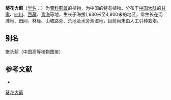{{Speciesbox
| name = 葵花大蓟
| status = 
| status_system = 
| image =
| genus = Cirsium
| species = souliei
| authority = (Franch.) Mattf.
}}

'''葵花大蓟'''（[[学名|学名]]：{{lang|la|''Cirsium souliei''}}）为[[菊科|菊科]][[蓟属|蓟属]]的植物，为中国的特有植物。分布于[[中国大陆|中国大陆]]的[[甘肃|甘肃]]、[[四川|四川]]、[[西藏|西藏]]、[[青海|青海]]等地，生长于海拔1,930米至4,800米的地区，常生长在河滩地、田间、林缘、山坡路旁、荒地及水旁潮湿地，目前尚未由人工引种栽培。

== 别名 ==
聚头蓟（中国高等植物图鉴）

== 参考文献 ==
<div class="references-small">
* {{cite web| url =http://www.bioinfo.cn/db05/KmzwSpecies.php?action=view&id=3611| title =葵花大蓟| work =《中国高等植物数据库全库》| publisher =中国科学院微生物研究所| author =昆明植物研究所| accessdate =2009-02-25| deadurl =yes| archiveurl =https://web.archive.org/web/20160305073051/http://www.bioinfo.cn/db05/KmzwSpecies.php?action=view&id=3611| archivedate =2016-03-05}}
</div>
{{Taxonbar|from=Q15230693}}

[[Category:蓟属|葵花大蓟]]


{{植物小作品}}